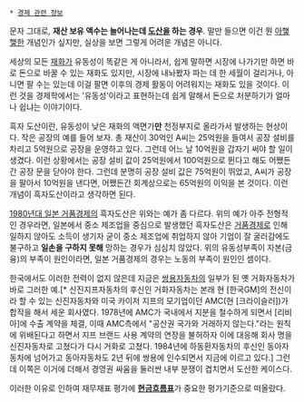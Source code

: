 {{{+1 黑字倒産}}}

 * [[경제 관련 정보]]

문자 그대로, '''재산 보유 액수는 늘어나는데 [[도산]]을 하는 경우'''. 말만 들으면 이건 뭔 [[아햏햏]]한 개념인가 싶지만, 실상을 보면 그렇게 어려운 개념은 아니다.

세상의 모든 [[재화]]가 유동성이 똑같은 게 아니라서, 쉽게 말하면 시장에 나가기만 하면 바로 돈으로 바꿀 수 있는 재화도 있지만, 시장에 내놔봤자 파는 데 한 세월이 걸리거나, 아니면 팔 수는 있는데 이걸 팔면 이후의 경제 활동이 어려워지는 재화도 있을 것이다. 이런 것을 경제학에서는 '유동성'이라고 표현하는데 쉽게 말해서 돈으로 처분하기가 얼마나 쉽냐는 이야기이다.

흑자 도산이란, 유동성이 낮은 재화의 액면가'''만''' 천정부지로 올라가서 발생하는 현상이다. 작은 공장의 예를 들어 보자. 총 재산이 30억인 A씨는 25억원을 들여서 공장 설비를 차리고 5억원으로 공장을 운영하고 있다. 그런데 어느 날 10억원을 갑자기 써야 할 일이 생겼다. 이런 상황에서는 공장 설비 값이 25억원에서 100억원으로 뛴다고 해도 어쨌든간 공장 문을 닫아야 한다. 그런데 분명히 공장 설비 값은 75억원이 뛰었고, A씨가 공장을 팔아서 10억원을 낸다면, 어쨌든간 회계상으로는 65억원의 이익을 본 것이다. 이런 개념이 흑자도산이라고 생각하면 된다.

[[1980년대 일본 거품경제]]의 흑자도산은 위와는 예가 좀 다르다. 위의 예가 아주 전형적인 경우라면, 일본에서 중소 제조업을 중심으로 발생했던 흑자도산은 [[거품경제]]로 인해 일하지 않아도 소득이 생기자 굳이 중소 제조업에 취업하지 않아 기업이 잘 굴러감에도 불구하고 '''일손을 구하지 못해''' 망하는 경우가 심심치 않았다. 위의 유동성부족이 자본(금융)의 부족이 원인이라면, 일본 거품경제의 경우는 노동의 부족이 원인인 셈이다.

한국에서도 이러한 전력이 없지 않은데 지금은 [[쌍용자동차]]의 일부가 된 옛 거화자동차가 바로 그러한 예.[* 신진지프자동차의 후신인 거화자동차는 본래 현 [한국GM]의 전신이라 할 수 있는 신진자동차와 미국 카이저 지프의 모기업이던 AMC(현 [크라이슬러])가 합작을 해서 세운 회사였다. 1978년에 AMC가 국내에서 지분을 철수하게 되면서 [리비아]에 수출 계약을 체결, 이때 AMC측에서 "공산권 국가와 거래하지 않는다."라는 원칙에 위배된다고 하면서 지프 브랜드 사용 계약의 연장을 불허하자 이에 대응해 회사 명을 신진자동차로 고쳤다가 다시 거화로 고쳤다. 1984년에 하동환자동차의 후신인 동아자동차에 넘어가고 동아자동차도 2년 뒤에 쌍용에 인수되면서 지금에 이르고 있다.] 그런데 이쪽은 이거에 더해서 경영권 싸움을 둘러싼 내부 분쟁이 겹치면서 도산한 케이스다.

이러한 이유로 인하여 재무재표 평가에 '''[[현금흐름표]]'''가 중요한 평가기준으로 떠올랐다.
